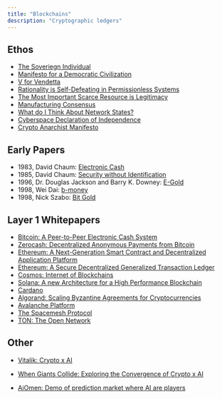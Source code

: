 ```yaml
---
title: "Blockchains"
description: "Cryptographic ledgers"
---
```


## Ethos

- [The Soveriegn Individual](https://en.wikipedia.org/wiki/The_Sovereign_Individual)
- [Manifesto for a Democratic Civilization](https://files.libcom.org/files/ManifestoforaDemocraticCivilizationvol2.pdf)
- [V for Vendetta](https://en.wikipedia.org/wiki/V_for_Vendetta)
- [Rationality is Self-Defeating in Permissionless Systems](https://bford.info/2019/09/23/rational/)
- [The Most Important Scarce Resource is Legitimacy](https://vitalik.ca/general/2021/03/23/legitimacy.html)
- [Manufacturing Consensus](https://drydenbrown.posthaven.com/manufacturing-consensus)
- [What do I Think About Network States?](https://vitalik.ca/general/2022/07/13/networkstates.html)
- [Cyberspace Declaration of Independence](https://www.eff.org/cyberspace-independence)
- [Crypto Anarchist Manifesto](https://groups.csail.mit.edu/mac/classes/6.805/articles/crypto/cypherpunks/may-crypto-manifesto.html)

## Early Papers

- 1983, David Chaum: [Electronic Cash](https://sceweb.sce.uhcl.edu/yang/teaching/csci5234WebSecurityFall2011/Chaum-blind-signatures.PDF)
- 1985, David Chaum: [Security without Identification](https://www.cs.ru.nl/~jhh/pub/secsem/chaum1985bigbrother.pdf)
- 1996, Dr. Douglas Jackson and Barry K. Downey: [E-Gold](https://cs.stanford.edu/people/eroberts/cs201/projects/2010-11/Bitcoins/e-gold.html)
- 1998, Wei Dai: [b-money](http://www.weidai.com/bmoney.txt)
- 1998, Nick Szabo: [Bit Gold](https://nakamotoinstitute.org/bit-gold/)

## Layer 1 Whitepapers

- [Bitcoin: A Peer-to-Peer Electronic Cash System](https://bitcoin.org/bitcoin.pdf)
- [Zerocash: Decentralized Anonymous Payments from Bitcoin](https://ieeexplore.ieee.org/stamp/stamp.jsp?tp=&arnumber=6956581)
- [Ethereum: A Next-Generation Smart Contract and Decentralized Application Platform](https://ethereum.org/669c9e2e2027310b6b3cdce6e1c52962/Ethereum_Whitepaper_-_Buterin_2014.pdf)
- [Ethereum: A Secure Decentralized Generalized Transaction Ledger](https://gavwood.com/paper.pdf)
- [Cosmos: Internet of Blockchains](https://api-new.whitepaper.io/documents/pdf?id=BJNXW5ZnU)
- [Solana: A new Architecture for a High Performance Blockchain](https://solana.com/solana-whitepaper.pdf)
- [Cardano](https://api-new.whitepaper.io/documents/pdf?id=HkUIhFWhL)
- [Algorand: Scaling Byzantine Agreements for Cryptocurrencies](https://people.csail.mit.edu/nickolai/papers/gilad-algorand-eprint.pdf)
- [Avalanche Platform](https://assets.website-files.com/5d80307810123f5ffbb34d6e/6008d7bbf8b10d1eb01e7e16_Avalanche%20Platform%20Whitepaper.pdf)
- [The Spacemesh Protocol](https://drive.google.com/file/d/18I9GPebWqgpvusI1kMnAB9nayBbL-1qN/view)
- [TON: The Open Network](https://ton.org/whitepaper.pdf)

## Other

- [Vitalik: Crypto x AI](https://vitalik.eth.limo/general/2024/01/30/cryptoai.html)
- [When Giants Collide: Exploring the Convergence of Crypto x AI](https://blog.ueth.org/p/when-giants-collide-exploring-the)

- [AiOmen: Demo of prediction market where AI are players](https://aiomen.eth.limo/)
